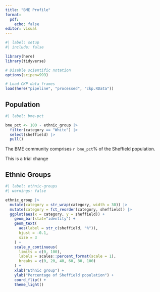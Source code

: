 ```yaml
---
title: "BME Profile"
format: 
  pdf:
    echo: false
editor: visual
---
```


```r
#| label: setup
#| include: false

library(here)
library(tidyverse)

# Disable scientific notation
options(scipen=999) 

# Load CKP data frames
load(here("pipeline", "processed", "ckp.RData"))
```

## Population

```r
#| label: bme-pct

bme_pct <- 100 - ethnic_group |> 
  filter(category == "White") |> 
  select(sheffield) |> 
  pull()
```

The BME community comprises `r bme_pct`% of the Sheffield population.

This is a trial change

## Ethnic Groups

```r
#| label: ethnic-groups
#| warnings: false

ethnic_group |> 
  mutate(category = str_wrap(category, width = 30)) |> 
  mutate(category = fct_reorder(category, sheffield)) |> 
  ggplot(aes(x = category, y = sheffield)) +
    geom_bar(stat="identity") +
    geom_text(
      aes(label = str_c(sheffield, "%")), 
      hjust = -0.1,
      size = 3
    ) +
    scale_y_continuous(
      limits = c(0, 100),
      labels = scales::percent_format(scale = 1),
      breaks = c(0, 20, 40, 60, 80, 100)
    ) +
    xlab("Ethnic group") +
    ylab("Percentage of Sheffield population") +
    coord_flip() +
    theme_light()
```
